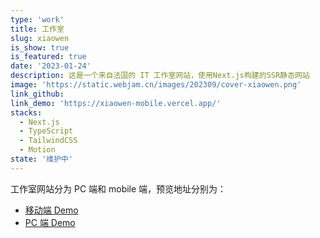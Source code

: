 ```yaml
---
type: 'work'
title: 工作室
slug: xiaowen
is_show: true
is_featured: true
date: '2023-01-24'
description: 这是一个来自法国的 IT 工作室网站，使用Next.js构建的SSR静态网站
image: 'https://static.webjam.cn/images/202309/cover-xiaowen.png'
link_github:
link_demo: 'https://xiaowen-mobile.vercel.app/'
stacks:
  - Next.js
  - TypeScript
  - TailwindCSS
  - Motion
state: '维护中'
---
```


工作室网站分为 PC 端和 mobile 端，预览地址分别为：

- [移动端 Demo](https://xiaowen-mobile.vercel.app/)
- [PC 端 Demo](https://xiaowen-pc.vercel.app/)
